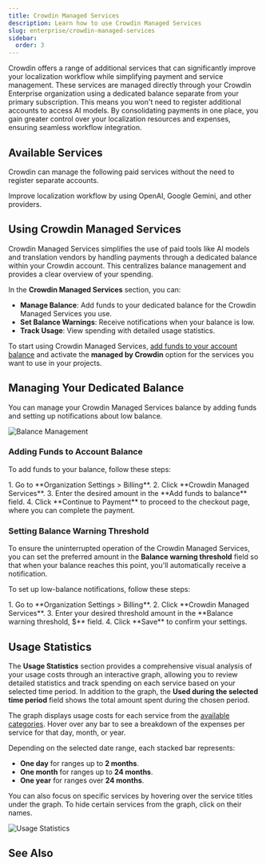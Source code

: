 ```yaml
---
title: Crowdin Managed Services
description: Learn how to use Crowdin Managed Services
slug: enterprise/crowdin-managed-services
sidebar:
  order: 3
---
```



Crowdin offers a range of additional services that can significantly improve your localization workflow while simplifying payment and service management. These services are managed directly through your Crowdin Enterprise organization using a dedicated balance separate from your primary subscription. This means you won't need to register additional accounts to access AI models. By consolidating payments in one place, you gain greater control over your localization resources and expenses, ensuring seamless workflow integration.

## Available Services

Crowdin can manage the following paid services without the need to register separate accounts.

<CardGrid>
  <Card title="AI Models">
    Improve localization workflow by using OpenAI, Google Gemini, and other providers.
    <LinkCard
      title="Read More"
      href="/enterprise/crowdin-ai/"
    />
  </Card>
</CardGrid>

## Using Crowdin Managed Services

Crowdin Managed Services simplifies the use of paid tools like AI models and translation vendors by handling payments through a dedicated balance within your Crowdin account. This centralizes balance management and provides a clear overview of your spending.

In the **Crowdin Managed Services** section, you can:

- **Manage Balance**: Add funds to your dedicated balance for the Crowdin Managed Services you use.
- **Set Balance Warnings**: Receive notifications when your balance is low.
- **Track Usage**: View spending with detailed usage statistics.

To start using Crowdin Managed Services, [add funds to your account balance](#adding-funds-to-account-balance) and activate the **managed by Crowdin** option for the services you want to use in your projects.

## Managing Your Dedicated Balance

You can manage your Crowdin Managed Services balance by adding funds and setting up notifications about low balance.

<Image src={balanceManagement} alt="Balance Management" />

### Adding Funds to Account Balance

To add funds to your balance, follow these steps:

<Steps>
  1. Go to **Organization Settings > Billing**.
  2. Click **Crowdin Managed Services**.
  3. Enter the desired amount in the **Add funds to balance** field.
  4. Click **Continue to Payment** to proceed to the checkout page, where you can complete the payment.
</Steps>

### Setting Balance Warning Threshold

To ensure the uninterrupted operation of the Crowdin Managed Services, you can set the preferred amount in the **Balance warning threshold** field so that when your balance reaches this point, you'll automatically receive a notification.

To set up low-balance notifications, follow these steps:

<Steps>
  1. Go to **Organization Settings > Billing**.
  2. Click **Crowdin Managed Services**.
  3. Enter your desired threshold amount in the **Balance warning threshold, $** field.
  4. Click **Save** to confirm your settings.
</Steps>

## Usage Statistics

The **Usage Statistics** section provides a comprehensive visual analysis of your usage costs through an interactive graph, allowing you to review detailed statistics and track spending on each service based on your selected time period. In addition to the graph, the **Used during the selected time period** field shows the total amount spent during the chosen period.

The graph displays usage costs for each service from the [available categories](#available-services). Hover over any bar to see a breakdown of the expenses per service for that day, month, or year.

Depending on the selected date range, each stacked bar represents:

* **One day** for ranges up to **2 months**.
* **One month** for ranges up to **24 months**.
* **One year** for ranges over **24 months**.

You can also focus on specific services by hovering over the service titles under the graph. To hide certain services from the graph, click on their names.

<Image src={usageStats} alt="Usage Statistics" />

## See Also

<CardGrid>
  <LinkCard
    title="Payments and Invoices"
    description="Learn how payments work in Crowdin and how to download invoices."
    href="/enterprise/payments-invoices/"
  />
  <LinkCard
    title="Changing Subscription Plan"
    description="Upgrade or downgrade your subscription plan."
    href="/enterprise/changing-subscription-plan/"
  />
  <LinkCard
    title="App Subscriptions"
    description="Learn how to subscribe to paid apps in the Crowdin Store."
    href="/enterprise/app-subscriptions/"
  />
  <LinkCard
    title="Billing Settings"
    description="Update your billing information and payment method."
    href="/enterprise/billing-settings/"
  />
</CardGrid>
